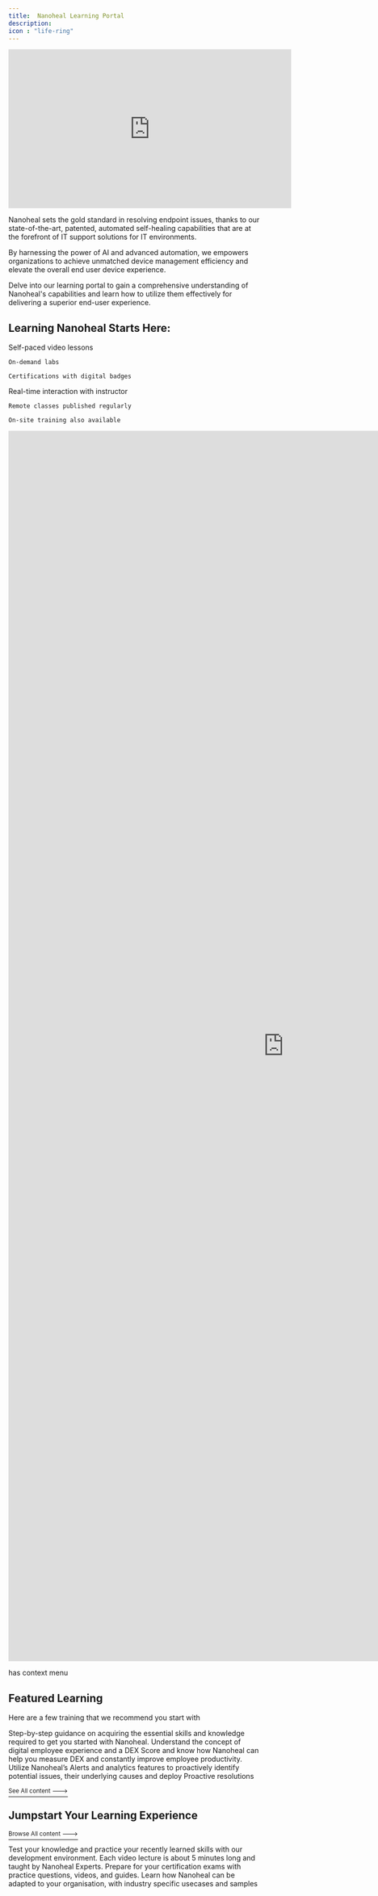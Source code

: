 ---
title:  Nanoheal Learning Portal
description:  
icon : "life-ring" 
---

<iframe
  width="560"
  height="315"
  src="https://www.youtube.com/embed/4KzFe50RQkQ"
  title="YouTube video player"
  frameborder="0"
  allow="accelerometer; autoplay; clipboard-write; encrypted-media; gyroscope; picture-in-picture"
  allowFullScreen
></iframe>

Nanoheal sets the gold standard in resolving endpoint issues, thanks to our state-of-the-art, patented, automated self-healing capabilities that are at the forefront of IT support solutions for IT environments.

By harnessing the power of AI and advanced automation, we empowers organizations to achieve unmatched device management efficiency and elevate the overall end user device experience.

Delve into our learning portal to gain a comprehensive understanding of Nanoheal's capabilities and learn how to utilize them effectively for delivering a superior end-user experience.

<script src="https://hypothes.is/embed.js" async></script>


## Learning Nanoheal Starts Here:
<CardGroup cols={2}>
<Card title="Nanoheal University" icon="square-1" href="/content/components/card-group">
    Self-paced video lessons
    
    On-demand labs
    
    Certifications with digital badges
  </Card>
  
  <Card title="Live Instructor-led Courses" icon="square-2" href="/content/components/card-group">
    Real-time interaction with instructor
    
    Remote classes published regularly
    
    On-site training also available
  </Card>
</CardGroup>

<iframe src="https://h5p.org/h5p/embed/34129" width="1090" height="2438" frameborder="0" allowfullscreen="allowfullscreen" allow="geolocation *; microphone *; camera *; midi *; encrypted-media *" title="Column"></iframe><script src="https://h5p.org/sites/all/modules/h5p/library/js/h5p-resizer.js" charset="UTF-8"></script>

has context menu

## Featured Learning

Here are a few training that we recommend you start with

<CardGroup cols={3}>
  <Card title="Introduction to Nanoheal" icon="square-1" href="/content/components/card-group">
    Step-by-step guidance on acquiring the essential skills and knowledge required to get you started with Nanoheal.
  </Card>
  
  <Card title="Basics of DEX score" icon="square-2" href="/content/components/card-group">
    Understand the concept of digital employee experience and a DEX Score and know how Nanoheal can help you measure DEX and constantly improve employee productivity.
  </Card>

  <Card title="Proactive Resolution" icon="square-3" href="/content/components/card-group">
    Utilize Nanoheal’s Alerts and analytics features to proactively identify potential issues, their underlying causes and deploy Proactive resolutions
  </Card>
</CardGroup>

[<sup>See All content ---></sup>](https://mintlify.com/docs/development)


## Jumpstart Your Learning Experience

[<sup>Browse All content ---></sup>](https://mintlify.com/docs/development)

<CardGroup cols={2}>
  <Card title="Hands-On Labs & Quizzes" icon="square-1" href="/content/components/card-group">
    Test your knowledge and practice your recently learned skills with our development environment.
  </Card>
  <Card title="Byte-Sized Video Lectures" icon="square-2" href="/content/components/card-group">
    Each video lecture is about 5 minutes long and taught by Nanoheal Experts.
  </Card>
  <Card title="Study Guides and Materials" icon="square-3" href="/content/components/card-group">
    Prepare for your certification exams with practice questions, videos, and guides.
  </Card>
    <Card title="Specific Use cases" icon="square-4" href="/content/components/card-group">
    Learn how Nanoheal can be adapted to your organisation, with industry specific usecases and samples
  </Card>
</CardGroup>
